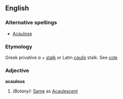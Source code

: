 ==English==

===Alternative spellings===
* [[Acaulose]]

===Etymology===
Greek privative ''a'' + [[stalk]] or Latin ''[[caulis]]'' stalk. See [[cole]]

===Adjective===
'''acaulous'''
# ''(Botany):'' [[Same]] as [[Acaulescent]]